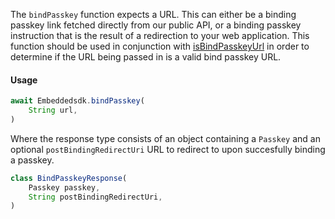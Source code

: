The `bindPasskey` function expects a URL. This can either be a binding passkey link fetched directly from our public API, or a binding passkey instruction that is the result of a redirection to your web application. This function should be used in conjunction with [isBindPasskeyUrl](#bind-passkey-url-validation) in order to determine if the URL being passed in is a valid bind passkey URL.

#### Usage

```javascript
await Embeddedsdk.bindPasskey(
    String url,
)
```

Where the response type consists of an object containing a `Passkey` and an optional `postBindingRedirectUri` URL to redirect to upon succesfully binding a passkey.

```javascript
class BindPasskeyResponse(
    Passkey passkey,
    String postBindingRedirectUri,
)
```
